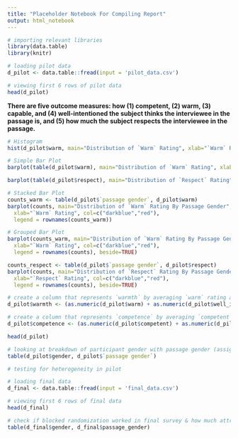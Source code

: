 ```yaml
---
title: "Placeholder Notebook For Compiling Report"
output: html_notebook
---
```


```r
# importing relevant libraries
library(data.table)
library(knitr)
```

```r
# loading pilot data
d_pilot <- data.table::fread(input = 'pilot_data.csv')
```

```r
# viewing first 6 rows of pilot data
head(d_pilot)
```

**There are five outcome measures: how (1) competent, (2) warm, (3) capable, and (4) well-intentioned the subject thinks the interviewee in the passage is, and (5) how much the subject respects the interviewee in the passage.**

```r
# Histogram
hist(d_pilot$warm, main="Distribution of `Warm` Rating", xlab="`Warm` Rating")
```

```r
# Simple Bar Plot
barplot(table(d_pilot$warm), main="Distribution of `Warm` Rating", xlab="`Warm` Rating")

barplot(table(d_pilot$respect), main="Distribution of `Respect` Rating", xlab="`Respect` Rating")
```

```r
# Stacked Bar Plot
counts_warm <- table(d_pilot$`passage gender`, d_pilot$warm)
barplot(counts, main="Distribution of `Warm` Rating By Passage Gender",
  xlab="`Warm` Rating", col=c("darkblue","red"),
  legend = rownames(counts_warm))
```

```r
# Grouped Bar Plot
barplot(counts_warm, main="Distribution of `Warm` Rating By Passage Gender",
  xlab="`Warm` Rating", col=c("darkblue","red"),
  legend = rownames(counts), beside=TRUE)

counts_respect <- table(d_pilot$`passage gender`, d_pilot$respect)
barplot(counts, main="Distribution of `Respect` Rating By Passage Gender",
  xlab="`Respect` Rating", col=c("darkblue","red"),
  legend = rownames(counts), beside=TRUE)
```

```r
# create a column that represents `warmth` by averaging `warm` rating and `well-intentioned` rating
d_pilot$warmth <- (as.numeric(d_pilot$warm) + as.numeric(d_pilot$well_intentioned)) / 2

# create a column that represents `competence` by averaging `competent` rating and `capable` rating
d_pilot$competence <- (as.numeric(d_pilot$competent) + as.numeric(d_pilot$capable)) / 2
```

```r
head(d_pilot)
```

```r
# looking at breakdown of participant gender with passage gender (assigned treatment)
table(d_pilot$gender, d_pilot$`passage gender`)
```

```r
# testing for heterogeneity in pilot

```


```r
# loading final data
d_final <- data.table::fread(input = 'final_data.csv')
```

```r
# viewing first 6 rows of final data
head(d_final)
```

```r
# check if blocked randomization worked in final survey & how much attrition affected blocks
table(d_final$gender, d_final$passage_gender)
```




